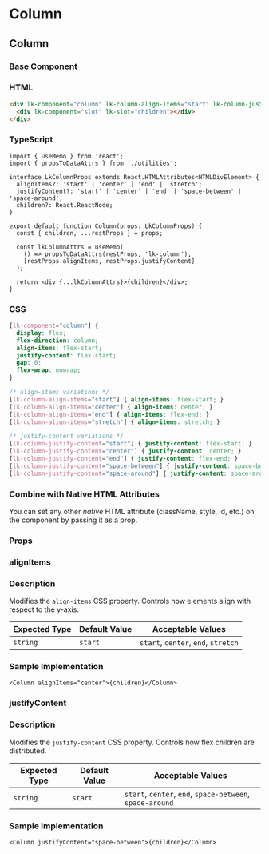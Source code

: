 # Column

## Column

### Base Component

### HTML

```html
<div lk-component="column" lk-column-align-items="start" lk-column-justify-content="start">
  <div lk-component="slot" lk-slot="children"></div>
</div>

```

### TypeScript

```tsx
import { useMemo } from 'react';
import { propsToDataAttrs } from './utilities';

interface LkColumnProps extends React.HTMLAttributes<HTMLDivElement> {
  alignItems?: 'start' | 'center' | 'end' | 'stretch';
  justifyContent?: 'start' | 'center' | 'end' | 'space-between' | 'space-around';
  children?: React.ReactNode;
}

export default function Column(props: LkColumnProps) {
  const { children, ...restProps } = props;

  const lkColumnAttrs = useMemo(
    () => propsToDataAttrs(restProps, 'lk-column'),
    [restProps.alignItems, restProps.justifyContent]
  );

  return <div {...lkColumnAttrs}>{children}</div>;
}

```

### CSS

```css
[lk-component="column"] {
  display: flex;
  flex-direction: column;
  align-items: flex-start;
  justify-content: flex-start;
  gap: 0;
  flex-wrap: nowrap;
}

/* align-items variations */
[lk-column-align-items="start"] { align-items: flex-start; }
[lk-column-align-items="center"] { align-items: center; }
[lk-column-align-items="end"] { align-items: flex-end; }
[lk-column-align-items="stretch"] { align-items: stretch; }

/* justify-content variations */
[lk-column-justify-content="start"] { justify-content: flex-start; }
[lk-column-justify-content="center"] { justify-content: center; }
[lk-column-justify-content="end"] { justify-content: flex-end; }
[lk-column-justify-content="space-between"] { justify-content: space-between; }
[lk-column-justify-content="space-around"] { justify-content: space-around; }

```

### Combine with Native HTML Attributes

You can set any other *native* HTML attribute (className, style, id, etc.) on the component by passing it as a prop.

### Props

### alignItems

### Description

Modifies the `align-items` CSS property. Controls how elements align with respect to the y-axis.

| **Expected Type** | **Default Value** | **Acceptable Values** |
| --- | --- | --- |
| `string` | `start` | `start`, `center`, `end`, `stretch` |

### Sample Implementation

```tsx
<Column alignItems="center">{children}</Column>

```

### justifyContent

### Description

Modifies the `justify-content` CSS property. Controls how flex children are distributed.

| **Expected Type** | **Default Value** | **Acceptable Values** |
| --- | --- | --- |
| `string` | `start` | `start`, `center`, `end`, `space-between`, `space-around` |

### Sample Implementation

```tsx
<Column justifyContent="space-between">{children}</Column>

```